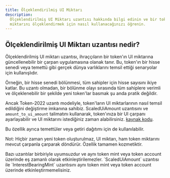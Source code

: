 ```yaml
---
title: Ölçeklendirilmiş UI Miktarı
description:
  Ölçeklendirilmiş UI Miktarı uzantısı hakkında bilgi edinin ve bir token'ın UI
  miktarını ölçeklendirmek için nasıl kullanacağınızı öğrenin.
---
```


## Ölçeklendirilmiş UI Miktarı uzantısı nedir?

Ölçeklendirilmiş UI miktarı uzantısı, ihraççıların bir token'ın UI miktarına
güncellenebilir bir çarpan uygulamasına olanak tanır. Bu, token'ın bir hisse
senedi veya temettü gibi gerçek dünya varlıklarını temsil ettiği senaryolar için
kullanışlıdır.

Örneğin, bir hisse senedi bölünmesi, tüm sahipler için hisse sayısını ikiye
katlar. Bu uzantı olmadan, bir bölünme olayı sırasında tüm sahiplere verimli ve
ölçeklenebilir bir şekilde yeni token'lar basmak şu anda pratik değildir.

Ancak Token-2022 uzantı modeliyle, token'ların UI miktarlarının nasıl temsil
edildiğini değiştirme imkanına sahibiz. ScaledUiAmount uzantısını ve
`amount_to_ui_amount` talimatını kullanarak, token'ınıza bir UI çarpanı
ayarlayabilir ve UI miktarını istediğiniz zaman alabilirsiniz.
[kaynak kodu](https://github.com/solana-program/token-2022/tree/main/program/src/extension/scaled_ui_amount).

Bu özellik ayrıca temettüler veya getiri dağıtımı için de kullanılabilir.

Not: Hiçbir zaman yeni token oluşturulmaz, UI miktarı, ham token miktarını
mevcut çarpanla çarparak döndürür. Özellik tamamen kozmetiktir.

<Callout type="info">
  Bazı uzantılar birbiriyle uyumsuzdur ve aynı token mint veya token account
  üzerinde eş zamanlı olarak etkinleştirilemezler. `ScaledUiAmount` uzantısı ile
  `InterestBearingMint` uzantısını aynı token mint veya token account üzerinde
  etkinleştirmemelisiniz.
</Callout>
